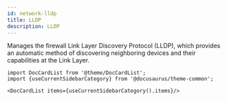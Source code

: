 ```yaml
---
id: network-lldp
title: LLDP
description: LLDP
---
```




Manages the firewall Link Layer Discovery Protocol (LLDP), which provides an automatic method of discovering
neighboring devices and their capabilities at the Link Layer.




```mdx-code-block
import DocCardList from '@theme/DocCardList';
import {useCurrentSidebarCategory} from '@docusaurus/theme-common';

<DocCardList items={useCurrentSidebarCategory().items}/>
```
      